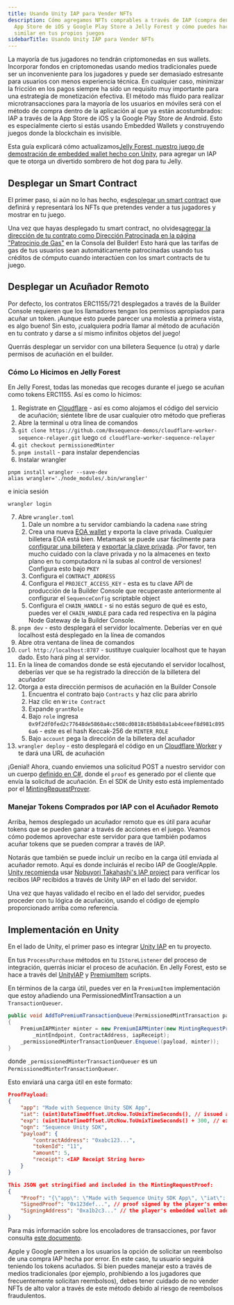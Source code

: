 ```yaml
---
title: Usando Unity IAP para Vender NFTs
description: Cómo agregamos NFTs comprables a través de IAP (compra dentro de la aplicación) en la
  App Store de iOS y Google Play Store a Jelly Forest y cómo puedes hacer algo
  similar en tus propios juegos
sidebarTitle: Usando Unity IAP para Vender NFTs
---
```


La mayoría de tus jugadores no tendrán criptomonedas en sus wallets. Incorporar fondos en criptomonedas usando medios tradicionales puede ser un inconveniente para los jugadores y puede ser demasiado estresante para usuarios con menos experiencia técnica. En cualquier caso, minimizar la fricción en los pagos siempre ha sido un requisito muy importante para una estrategia de monetización efectiva. El método más fluido para realizar microtransacciones para la mayoría de los usuarios en móviles será con el método de compra dentro de la aplicación al que ya están acostumbrados: IAP a través de la App Store de iOS y la Google Play Store de Android. Esto es especialmente cierto si estás usando Embedded Wallets y construyendo juegos donde la blockchain es invisible.

Esta guía explicará cómo actualizamos[Jelly Forest, nuestro juego de demostración de embedded wallet hecho con Unity](/guides/jelly-forest-unity-guide), para agregar un IAP que te otorga un divertido sombrero de hot dog para tu Jelly.

## Desplegar un Smart Contract

El primer paso, si aún no lo has hecho, es[desplegar un smart contract](/solutions/collectibles/contracts/deploy-an-item-collection) que definirá y representará los NFTs que pretendes vender a tus jugadores y mostrar en tu juego.

Una vez que hayas desplegado tu smart contract, no olvides[agregar la dirección de tu contrato como Dirección Patrocinada en la página "Patrocinio de Gas"](/solutions/builder/gas-tank#gas-tank-in-builder) en la Consola del Builder! Esto hará que las tarifas de gas de tus usuarios sean automáticamente patrocinadas usando tus créditos de cómputo cuando interactúen con los smart contracts de tu juego.

## Desplegar un Acuñador Remoto

Por defecto, los contratos ERC1155/721 desplegados a través de la Builder Console requieren que los llamadores tengan los permisos apropiados para acuñar un token. ¡Aunque esto puede parecer una molestia a primera vista, es algo bueno! Sin esto, ¡cualquiera podría llamar al método de acuñación en tu contrato y darse a sí mismo infinitos objetos del juego!

Querrás desplegar un servidor con una billetera Sequence (u otra) y darle permisos de acuñación en el builder.

### Cómo Lo Hicimos en Jelly Forest

En Jelly Forest, todas las monedas que recoges durante el juego se acuñan como tokens ERC1155. Así es como lo hicimos:

1. Regístrate en [Cloudflare](https://www.cloudflare.com/) - así es como alojamos el código del servicio de acuñación; siéntete libre de usar cualquier otro método que prefieras
2. Abre la terminal u otra línea de comandos
3. `git clone https://github.com/0xsequence-demos/cloudflare-worker-sequence-relayer.git` luego `cd cloudflare-worker-sequence-relayer`
4. `git checkout permissionedMinter`
5. `pnpm install` - para instalar dependencias
6. Instalar wrangler

```
pnpm install wrangler --save-dev
alias wrangler='./node_modules/.bin/wrangler'
```

e inicia sesión

```
wrangler login
```

7. Abre `wrangler.toml`
   1. Dale un nombre a tu servidor cambiando la cadena `name` string
   2. Crea una nueva [EOA wallet](https://ethereum.stackexchange.com/questions/5828/what-is-an-eoa-account) y exporta la clave privada. Cualquier billetera EOA está bien. Metamask se puede usar fácilmente para [configurar una billetera](https://support.metamask.io/hc/en-us/articles/360015489531-Getting-started-with-MetaMask) y [exportar la clave privada](https://support.metamask.io/hc/en-us/articles/360015289632-How-to-export-an-account-s-private-key). ¡Por favor, ten mucho cuidado con la clave privada y no la almacenes en texto plano en tu computadora ni la subas al control de versiones! Configura esto bajo `PKEY`
   3. Configura el `CONTRACT_ADDRESS`
   4. Configura el `PROJECT_ACCESS_KEY` - esta es tu clave API de producción de la Builder Console que recuperaste anteriormente al configurar el `SequenceConfig` scriptable object
   5. Configura el `CHAIN_HANDLE` - si no estás seguro de qué es esto, puedes ver el `CHAIN_HANDLE` para cada red respectiva en la página Node Gateway de la Builder Console.
8. `pnpm dev` - esto desplegará el servidor localmente. Deberías ver en qué localhost está desplegado en la línea de comandos
9. Abre otra ventana de línea de comandos
10. `curl http://localhost:8787` - sustituye cualquier localhost que te hayan dado. Esto hará ping al servidor.
11. En la línea de comandos donde se está ejecutando el servidor localhost, deberías ver que se ha registrado la dirección de la billetera del acuñador
12. Otorga a esta dirección permisos de acuñación en la Builder Console
    1. Encuentra el contrato bajo `Contracts` y haz clic para abrirlo
    2. Haz clic en `Write Contract`
    3. Expande `grantRole`
    4. Bajo `role` ingresa `0x9f2df0fed2c77648de5860a4cc508cd0818c85b8b8a1ab4ceeef8d981c8956a6` - este es el hash Keccak-256 de `MINTER_ROLE`
    5. Bajo `account` pega la dirección de la billetera del acuñador
13. `wrangler deploy` - esto desplegará el código en un [Cloudflare Worker](https://developers.cloudflare.com/workers/) y te dará una URL de acuñación

¡Genial! Ahora, cuando enviemos una solicitud POST a nuestro servidor con un cuerpo [definido en C#](https://github.com/0xsequence/sequence-unity/blob/master/Packages/Sequence-Unity/Sequence/SequenceSDK/Relayer/MintingRequestProver.cs#L103), donde el `proof` es generado por el cliente que envía la solicitud de acuñación. En el SDK de Unity esto está implementado por el [MintingRequestProver](https://github.com/0xsequence/sequence-unity/blob/master/Packages/Sequence-Unity/Sequence/SequenceSDK/Relayer/MintingRequestProver.cs#L27).

### Manejar Tokens Comprados por IAP con el Acuñador Remoto

Arriba, hemos desplegado un acuñador remoto que es útil para acuñar tokens que se pueden ganar a través de acciones en el juego. Veamos cómo podemos aprovechar este servidor para que también podamos acuñar tokens que se pueden comprar a través de IAP.

Notarás que también se puede incluir un recibo en la carga útil enviada al acuñador remoto. Aquí es donde incluirás el recibo IAP de Google/Apple. [Unity recomienda](https://docs.unity3d.com/Packages/com.unity.purchasing@4.0/manual/BackendReceiptValidation.html) usar [Nobuyori Takahashi's IAP project](https://github.com/voltrue2/in-app-purchase) para verificar los recibos IAP recibidos a través de Unity IAP en el lado del servidor.

Una vez que hayas validado el recibo en el lado del servidor, puedes proceder con tu lógica de acuñación, usando el código de ejemplo proporcionado arriba como referencia.

## Implementación en Unity

En el lado de Unity, el primer paso es integrar [Unity IAP](https://docs.unity3d.com/Manual/UnityIAP.html) en tu proyecto.

En tus `ProcessPurchase` métodos en tu `IStoreListener` del proceso de integración, querrás iniciar el proceso de acuñación. En Jelly Forest, esto se hace a través del [UnityIAP](https://github.com/0xsequence/sequence-unity-demo/blob/JellyForest/Scripts/UnityIAP.cs) y [PremiumItem](https://github.com/0xsequence/sequence-unity-demo/blob/JellyForest/Scripts/Items/PremiumItem.cs) scripts.

En términos de la carga útil, puedes ver en la `PremiumItem` implementación que estoy añadiendo una PermissionedMintTransaction a un `TransactionQueuer`.

```csharp
public void AddToPremiumTransactionQueue(PermissionedMintTransaction payload, string iapReceipt)
{
    PremiumIAPMinter minter = new PremiumIAPMinter(new MintingRequestProver(Wallet, Chain),
        _mintEndpoint, ContractAddress, iapReceipt);
    _permissionedMinterTransactionQueuer.Enqueue((payload, minter));
}
```

donde `_permissionedMinterTransactionQueuer` es un `PermissionedMinterTransactionQueuer`.

Esto enviará una carga útil en este formato:

```json
ProofPayload: 
{
    "app": "Made with Sequence Unity SDK App",
    "iat": (uint)DateTimeOffset.UtcNow.ToUnixTimeSeconds(), // issued at time 
    "exp": (uint)DateTimeOffset.UtcNow.ToUnixTimeSeconds() + 300, // expiry time 
    "ogn": "Sequence Unity SDK",
    "payload": {
        "contractAddress": "0xabc123...",
        "tokenId": "11",
        "amount": 5,
        "receipt": <IAP Receipt String here>
    }
}

This JSON get stringified and included in the MintingRequestProof:
{
    "Proof": "{\"app\": \"Made with Sequence Unity SDK App\", \"iat\": ...}",
    "SignedProof": "0x123def...", // proof signed by the player's embedded wallet
    "SigningAddress": "0xa1b2c3..." // the player's embedded wallet address
}
```

Para más información sobre los encoladores de transacciones, por favor consulta [este documento](/sdk/unity/power/write-to-blockchain#transaction-queuers).

<Warning>
  Apple y Google permiten a los usuarios la opción de solicitar un reembolso de una compra IAP hecha por error. En este caso, tu usuario seguirá teniendo los tokens acuñados. Si bien puedes manejar esto a través de medios tradicionales (por ejemplo, prohibiendo a los jugadores que frecuentemente solicitan reembolsos), debes tener cuidado de no vender NFTs de alto valor a través de este método debido al riesgo de reembolsos fraudulentos.
</Warning>
